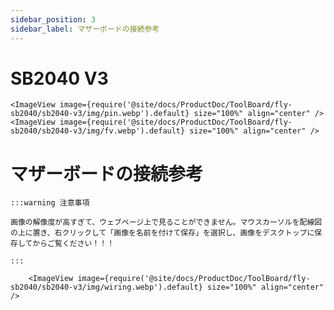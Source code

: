 ```yaml
---
sidebar_position: 3
sidebar_label: マザーボードの接続参考
---
```




# SB2040 V3

    <ImageView image={require('@site/docs/ProductDoc/ToolBoard/fly-sb2040/sb2040-v3/img/pin.webp').default} size="100%" align="center" />
    <ImageView image={require('@site/docs/ProductDoc/ToolBoard/fly-sb2040/sb2040-v3/img/fv.webp').default} size="100%" align="center" />


# マザーボードの接続参考

    :::warning 注意事項

    画像の解像度が高すぎて、ウェブページ上で見ることができません。マウスカーソルを配線図の上に置き、右クリックして「画像を名前を付けて保存」を選択し、画像をデスクトップに保存してからご覧ください！！！

    :::

        <ImageView image={require('@site/docs/ProductDoc/ToolBoard/fly-sb2040/sb2040-v3/img/wiring.webp').default} size="100%" align="center" />